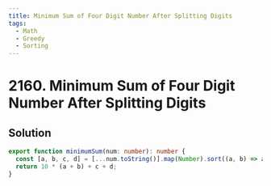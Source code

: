 ```yaml
---
title: Minimum Sum of Four Digit Number After Splitting Digits
tags:
  - Math
  - Greedy
  - Sorting
---
```


# 2160. Minimum Sum of Four Digit Number After Splitting Digits

<Badges>
  <LevelBadge level="easy" />
  <TopicBadge name="Math" slug="math" />
  <TopicBadge name="Greedy" slug="greedy" />
  <TopicBadge name="Sorting" slug="sorting" />
</Badges>

## Solution

```typescript filename="solution.ts" copy
export function minimumSum(num: number): number {
  const [a, b, c, d] = [...num.toString()].map(Number).sort((a, b) => a - b);
  return 10 * (a + b) + c + d;
}
```

<ProblemLink
  codingSite="leetcode"
  href="https://leetcode.com/problems/minimum-sum-of-four-digit-number-after-splitting-digits"
  title="Minimum Sum of Four Digit Number After Splitting Digits"
/>
